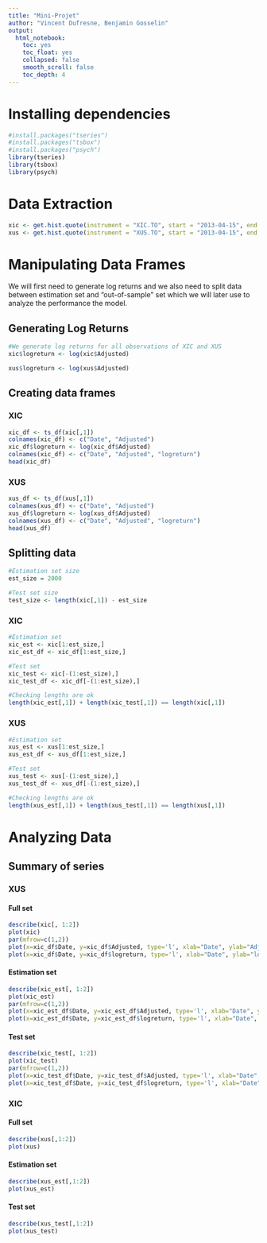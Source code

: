 ---
title: "Mini-Projet"
author: "Vincent Dufresne, Benjamin Gosselin"
output: 
  html_notebook: 
    toc: yes
    toc_float: yes
    collapsed: false
    smooth_scroll: false
    toc_depth: 4
---


# Installing dependencies
```{r}
#install.packages("tseries")
#install.packages("tsbox")
#install.packages("psych")
library(tseries)
library(tsbox)
library(psych)
```


# Data Extraction
```{r}
xic <- get.hist.quote(instrument = "XIC.TO", start = "2013-04-15", end = "2022-03-11", quote = "AdjClose")
xus <- get.hist.quote(instrument = "XUS.TO", start = "2013-04-15", end = "2022-03-11", quote = "AdjClose")
```
# Manipulating Data Frames

We will first need to generate log returns and we also need to split data between estimation set and "out-of-sample"
set which we will later use to analyze the performance the model.

## Generating Log Returns
```{r}
#We generate log returns for all observations of XIC and XUS
xic$logreturn <- log(xic$Adjusted)

xus$logreturn <- log(xus$Adjusted)
```

## Creating data frames

### XIC
```{r}
xic_df <- ts_df(xic[,1])
colnames(xic_df) <- c("Date", "Adjusted")
xic_df$logreturn <- log(xic_df$Adjusted)
colnames(xic_df) <- c("Date", "Adjusted", "logreturn")
head(xic_df)

```

### XUS
```{r}
xus_df <- ts_df(xus[,1])
colnames(xus_df) <- c("Date", "Adjusted")
xus_df$logreturn <- log(xus_df$Adjusted)
colnames(xus_df) <- c("Date", "Adjusted", "logreturn")
head(xus_df)
```



## Splitting data

```{r}
#Estimation set size
est_size = 2000

#Test set size
test_size <- length(xic[,1]) - est_size
```


### XIC
```{r}
#Estimation set
xic_est <- xic[1:est_size,]
xic_est_df <- xic_df[1:est_size,]

#Test set
xic_test <- xic[-(1:est_size),]
xic_test_df <- xic_df[-(1:est_size),]

#Checking lengths are ok
length(xic_est[,1]) + length(xic_test[,1]) == length(xic[,1])

```



### XUS
```{r}
#Estimation set
xus_est <- xus[1:est_size,]
xus_est_df <- xus_df[1:est_size,]

#Test set
xus_test <- xus[-(1:est_size),]
xus_test_df <- xus_df[-(1:est_size),]

#Checking lengths are ok
length(xus_est[,1]) + length(xus_test[,1]) == length(xus[,1])

```

# Analyzing Data

## Summary of series

### XUS

#### Full set
```{r}
describe(xic[, 1:2])
plot(xic)
par(mfrow=c(1,2))
plot(x=xic_df$Date, y=xic_df$Adjusted, type='l', xlab="Date", ylab="Adjusted", main="Ajdusted as a function of Date")
plot(x=xic_df$Date, y=xic_df$logreturn, type='l', xlab="Date", ylab="logreturn", main="logreturn as a function of Date")

```

#### Estimation set
```{r}
describe(xic_est[, 1:2])
plot(xic_est)
par(mfrow=c(1,2))
plot(x=xic_est_df$Date, y=xic_est_df$Adjusted, type='l', xlab="Date", ylab="Adjusted", main="Ajdusted as a function of Date")
plot(x=xic_est_df$Date, y=xic_est_df$logreturn, type='l', xlab="Date", ylab="logreturn", main="logreturn as a function of Date")
```



#### Test set
```{r}
describe(xic_test[, 1:2])
plot(xic_test)
par(mfrow=c(1,2))
plot(x=xic_test_df$Date, y=xic_test_df$Adjusted, type='l', xlab="Date", ylab="Adjusted", main="Ajdusted as a function of Date")
plot(x=xic_test_df$Date, y=xic_test_df$logreturn, type='l', xlab="Date", ylab="logreturn", main="logreturn as a function of Date")

```



### XIC

#### Full set
```{r}
describe(xus[,1:2])
plot(xus)
```


#### Estimation set
```{r}
describe(xus_est[,1:2])
plot(xus_est)
```

#### Test set
```{r}
describe(xus_test[,1:2])
plot(xus_test)
```




```{r}

```

